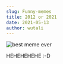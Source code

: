```yaml
---
slug: Funny-memes
title: 2012 or 2021
date: 2021-05-13
author: wutali
---
```


![](https://brobible.com/wp-content/uploads/2021/01/50-best-memes-2021-calendar-joke.png?w=1024 "best meme ever")

HEHEHEHEHE :-D
